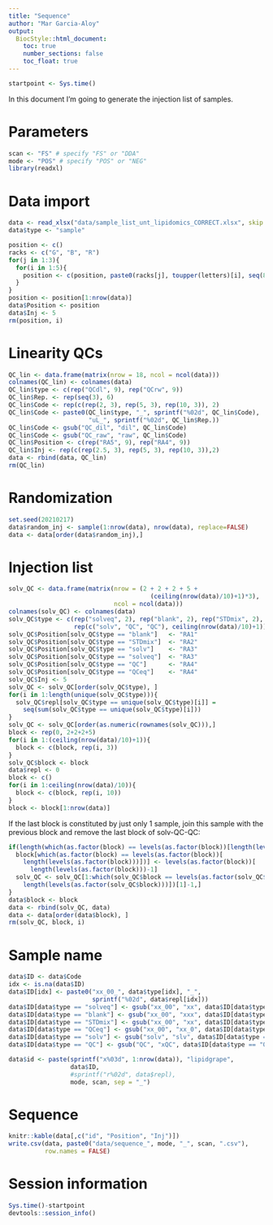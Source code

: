 ```yaml
---
title: "Sequence"
author: "Mar Garcia-Aloy"
output: 
  BiocStyle::html_document:
    toc: true
    number_sections: false
    toc_float: true
---
```


```r
startpoint <- Sys.time()
```

In this document I'm going to generate the injection list of samples.

# Parameters

```r
scan <- "FS" # specify "FS" or "DDA"
mode <- "POS" # specify "POS" or "NEG"
library(readxl)
```


# Data import

```r
data <- read_xlsx("data/sample_list_unt_lipidomics_CORRECT.xlsx", skip = 1)
data$type <- "sample"

position <- c()
racks <- c("G", "B", "R")
for(j in 1:3){
  for(i in 1:5){
    position <- c(position, paste0(racks[j], toupper(letters)[i], seq(8)))
  }
}
position <- position[1:nrow(data)]
data$Position <- position
data$Inj <- 5
rm(position, i)
```


# Linearity QCs

```r
QC_lin <- data.frame(matrix(nrow = 18, ncol = ncol(data)))
colnames(QC_lin) <- colnames(data)
QC_lin$type <- c(rep("QCdl", 9), rep("QCrw", 9))
QC_lin$Rep. <- rep(seq(3), 6)
QC_lin$Code <- rep(c(rep(2, 3), rep(5, 3), rep(10, 3)), 2)
QC_lin$Code <- paste0(QC_lin$type, "_", sprintf("%02d", QC_lin$Code), 
                      "uL_", sprintf("%02d", QC_lin$Rep.))
QC_lin$Code <- gsub("QC_dil", "dil", QC_lin$Code)
QC_lin$Code <- gsub("QC_raw", "raw", QC_lin$Code)
QC_lin$Position <- c(rep("RA5", 9), rep("RA4", 9))
QC_lin$Inj <- rep(c(rep(2.5, 3), rep(5, 3), rep(10, 3)),2)
data <- rbind(data, QC_lin)
rm(QC_lin)
```


# Randomization

```r
set.seed(20210217)
data$random_inj <- sample(1:nrow(data), nrow(data), replace=FALSE)
data <- data[order(data$random_inj),]
```


# Injection list

```r
solv_QC <- data.frame(matrix(nrow = (2 + 2 + 2 + 5 + 
                                       (ceiling(nrow(data)/10)+1)*3), 
                             ncol = ncol(data)))
colnames(solv_QC) <- colnames(data)
solv_QC$type <- c(rep("solveq", 2), rep("blank", 2), rep("STDmix", 2), rep("QCeq", 5), 
                  rep(c("solv", "QC", "QC"), ceiling(nrow(data)/10)+1))
solv_QC$Position[solv_QC$type == "blank"]   <- "RA1"
solv_QC$Position[solv_QC$type == "STDmix"]  <- "RA2"
solv_QC$Position[solv_QC$type == "solv"]    <- "RA3"
solv_QC$Position[solv_QC$type == "solveq"]  <- "RA3"
solv_QC$Position[solv_QC$type == "QC"]      <- "RA4"
solv_QC$Position[solv_QC$type == "QCeq"]    <- "RA4"
solv_QC$Inj <- 5
solv_QC <- solv_QC[order(solv_QC$type), ]
for(i in 1:length(unique(solv_QC$type))){
  solv_QC$repl[solv_QC$type == unique(solv_QC$type)[i]] = 
    seq(sum(solv_QC$type == unique(solv_QC$type)[i]))
}
solv_QC <- solv_QC[order(as.numeric(rownames(solv_QC))),]
block <- rep(0, 2+2+2+5)
for(i in 1:(ceiling(nrow(data)/10)+1)){
  block <- c(block, rep(i, 3))
}
solv_QC$block <- block
data$repl <- 0
block <- c()
for(i in 1:ceiling(nrow(data)/10)){
  block <- c(block, rep(i, 10))
}
block <- block[1:nrow(data)]
```

If the last block is constituted by just only 1 sample, join this sample with the previous block and remove the last block of solv-QC-QC:

```r
if(length(which(as.factor(block) == levels(as.factor(block))[length(levels(as.factor(block)))])) == 1){
  block[which(as.factor(block) == levels(as.factor(block))[
    length(levels(as.factor(block)))])] <- levels(as.factor(block))[
      length(levels(as.factor(block)))-1]
  solv_QC <- solv_QC[1:which(solv_QC$block == levels(as.factor(solv_QC$block))[
    length(levels(as.factor(solv_QC$block)))])[1]-1,]
}
data$block <- block
data <- rbind(solv_QC, data)
data <- data[order(data$block), ]
rm(solv_QC, block, i)
```


# Sample name

```r
data$ID <- data$Code
idx <- is.na(data$ID)
data$ID[idx] <- paste0("xx_00_", data$type[idx], "_", 
                       sprintf("%02d", data$repl[idx]))
data$ID[data$type == "solveq"] <- gsub("xx_00", "xx", data$ID[data$type == "solveq"])
data$ID[data$type == "blank"] <- gsub("xx_00", "xxx", data$ID[data$type == "blank"])
data$ID[data$type == "STDmix"] <- gsub("xx_00", "xx", data$ID[data$type == "STDmix"])
data$ID[data$type == "QCeq"] <- gsub("xx_00", "xx_0", data$ID[data$type == "QCeq"])
data$ID[data$type == "solv"] <- gsub("solv", "slv", data$ID[data$type == "solv"])
data$ID[data$type == "QC"] <- gsub("QC", "xQC", data$ID[data$type == "QC"])

data$id <- paste(sprintf("x%03d", 1:nrow(data)), "lipidgrape",  
                 data$ID, 
                 #sprintf("r%02d", data$repl), 
                 mode, scan, sep = "_")
```


# Sequence

```r
knitr::kable(data[,c("id", "Position", "Inj")])
write.csv(data, paste0("data/sequence_", mode, "_", scan, ".csv"), 
          row.names = FALSE)
```


# Session information

```r
Sys.time()-startpoint
devtools::session_info()
```